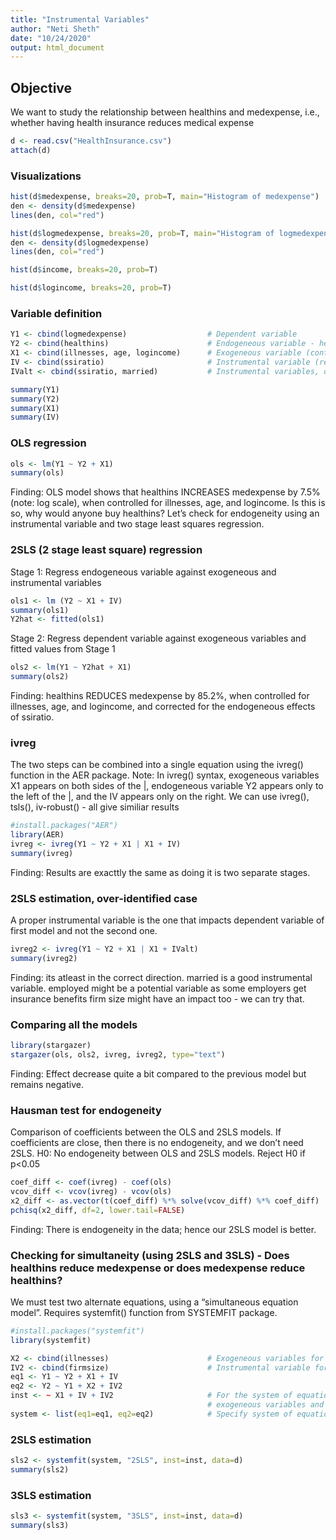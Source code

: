 ```yaml
---
title: "Instrumental Variables"
author: "Neti Sheth"
date: "10/24/2020"
output: html_document
---
```

## Objective

We want to study the relationship between healthins and medexpense, i.e., whether having health insurance reduces medical expense

```r
d <- read.csv("HealthInsurance.csv")
attach(d)
```

### Visualizations

```r
hist(d$medexpense, breaks=20, prob=T, main="Histogram of medexpense") 
den <- density(d$medexpense)                    
lines(den, col="red")
```

```r
hist(d$logmedexpense, breaks=20, prob=T, main="Histogram of logmedexpense") 
den <- density(d$logmedexpense)
lines(den, col="red")
```
```r
hist(d$income, breaks=20, prob=T)
```

```r
hist(d$logincome, breaks=20, prob=T)
```
### Variable definition

```r
Y1 <- cbind(logmedexpense)                  # Dependent variable
Y2 <- cbind(healthins)                      # Endogeneous variable - health insurance will be y in first model and then x in the second
X1 <- cbind(illnesses, age, logincome)      # Exogeneous variable (controls)
IV <- cbind(ssiratio)                       # Instrumental variable (related to logincome)
IValt <- cbind(ssiratio, married)           # Instrumental variables, overidentified
```


```r
summary(Y1)
summary(Y2)
summary(X1)
summary(IV)
```

### OLS regression

```r
ols <- lm(Y1 ~ Y2 + X1)
summary(ols)
```

Finding: OLS model shows that healthins INCREASES medexpense by 7.5% (note: log scale), when controlled for illnesses, age, and logincome. Is this is so, why would anyone buy healthins? Let's check for endogeneity using an instrumental variable and two stage least squares regression.

### 2SLS (2 stage least square) regression

Stage 1: Regress endogeneous variable against exogeneous and instrumental variables

```r
ols1 <- lm (Y2 ~ X1 + IV)                   
summary(ols1)
Y2hat <- fitted(ols1)
```

Stage 2: Regress dependent variable against exogeneous variables and fitted values from Stage 1

```r
ols2 <- lm(Y1 ~ Y2hat + X1)
summary(ols2)
```

Finding: healthins REDUCES medexpense by 85.2%, when controlled for illnesses, age, and logincome, and corrected for the endogeneous effects of ssiratio.

### ivreg

The two steps can be combined into a single equation using the ivreg() function in the AER package. Note: In ivreg() syntax, exogeneous variables X1 appears on both sides of the |, endogeneous variable Y2 appears only to the left of the |, and the IV appears only on the right. We can use ivreg(), tsls(), iv-robust() - all give similiar results

```r
#install.packages("AER")
library(AER)
ivreg <- ivreg(Y1 ~ Y2 + X1 | X1 + IV)
summary(ivreg)
```

Finding: Results are exacttly the same as doing it is two separate stages.

### 2SLS estimation, over-identified case

A proper instrumental variable is the one that impacts dependent variable of first model and not the second one.

```r
ivreg2 <- ivreg(Y1 ~ Y2 + X1 | X1 + IValt)
summary(ivreg2)
```

Finding: its atleast in the correct direction. married is a good instrumental variable. employed might be a potential variable as some employers get insurance benefits firm size might have an impact too - we can try that.

### Comparing all the models

```r
library(stargazer)
stargazer(ols, ols2, ivreg, ivreg2, type="text")
```

Finding: Effect decrease quite a bit compared to the previous model but remains negative.

### Hausman test for endogeneity

Comparison of coefficients between the OLS and 2SLS models. If coefficients are close, then there is no endogeneity, and we don't need 2SLS. H0: No endogeneity between OLS and 2SLS models. Reject H0 if p<0.05

```r
coef_diff <- coef(ivreg) - coef(ols)
vcov_diff <- vcov(ivreg) - vcov(ols)
x2_diff <- as.vector(t(coef_diff) %*% solve(vcov_diff) %*% coef_diff)
pchisq(x2_diff, df=2, lower.tail=FALSE)
```

Finding: There is endogeneity in the data; hence our 2SLS model is better.

### Checking for simultaneity (using 2SLS and 3SLS) - Does healthins reduce medexpense or does medexpense reduce healthins?

We must test two alternate equations, using a "simultaneous equation model". Requires systemfit() function from SYSTEMFIT package.

```r
#install.packages("systemfit")
library(systemfit)

X2 <- cbind(illnesses)                      # Exogeneous variables for second equation
IV2 <- cbind(firmsize)                      # Instrumental variable for second equation
eq1 <- Y1 ~ Y2 + X1 + IV
eq2 <- Y2 ~ Y1 + X2 + IV2
inst <- ~ X1 + IV + IV2                     # For the system of equation, instrument includes all 
                                            # exogeneous variables and IV from both equations
system <- list(eq1=eq1, eq2=eq2)            # Specify system of equations - model that 2 equations
```

### 2SLS estimation

```r
sls2 <- systemfit(system, "2SLS", inst=inst, data=d)
summary(sls2)
```

### 3SLS estimation
```r
sls3 <- systemfit(system, "3SLS", inst=inst, data=d)
summary(sls3)
```
